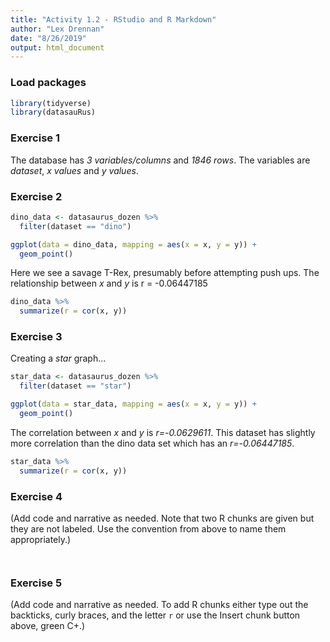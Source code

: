 ```yaml
---
title: "Activity 1.2 - RStudio and R Markdown"
author: "Lex Drennan"
date: "8/26/2019"
output: html_document
---
```


### Load packages

```r
library(tidyverse) 
library(datasauRus)
```


### Exercise 1

The database has *3 variables/columns* and *1846 rows*. The variables are *dataset*, *x values* and *y values*. 

### Exercise 2

```r
dino_data <- datasaurus_dozen %>%
  filter(dataset == "dino")

ggplot(data = dino_data, mapping = aes(x = x, y = y)) +
  geom_point()
```

Here we see a savage T-Rex, presumably before attempting push ups. 
The relationship between *x* and *y* is r = -0.06447185

```r
dino_data %>%
  summarize(r = cor(x, y))
```

### Exercise 3
Creating a *star* graph...
```r
star_data <- datasaurus_dozen %>%
  filter(dataset == "star")

ggplot(data = star_data, mapping = aes(x = x, y = y)) +
  geom_point()
```

The correlation between *x* and *y* is *r=-0.0629611*. This dataset has slightly more correlation than the dino data set which has an *r=-0.06447185*.

```r
star_data %>%
  summarize(r = cor(x, y))
```

### Exercise 4

(Add code and narrative as needed. Note that two R chunks are given but they are not labeled. Use the convention from above to name them appropriately.)

```r

```

```r

```

### Exercise 5

(Add code and narrative as needed. To add R chunks either type out the backticks, curly braces, and the letter `r` or use the Insert chunk button above, green C+.)